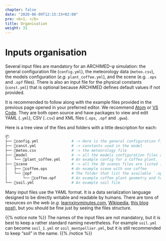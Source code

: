 ```yaml
---
chapter: false
date: "2020-06-09T12:15:33+02:00"
pre: <b>1. </b>
title: Organisation
weight: 31
---
```


# Inputs organisation

Several input files are mandatory for an ARCHIMED-φ simulation: the general configuration file (`config.yml`), the meteorology data (`meteo.csv`), the models configuration (*e.g.* `plant_coffee.yml`), and the scene (e.g. `.ops` and `.opf` files). There is also an input file for the physical constants (`const.yml`) that is optional because ARCHIMED defines default values if not provided.

It is recommended to follow along with the example files provided in the previous page opened in your preferred editor. We recommend [Atom](https://atom.io/) or [VS Code](https://code.visualstudio.com/). They are both open source and have packages to view and edit YAML (`.yml`), CSV (`.csv`) and XML files (`.ops`, `.opf` and `.gwa`).

Here is a tree view of the files and folders with a little description for each:

```bash
📦
├── 📜config.yml               # -> Here is the general configuration file
├── 📜const.yml                # -> constants used in the model
├── 📜meteo.csv                # -> the meteorology file
├── 📂model                    # -> all the models configuration files are listed in this folder
│   └── 📜plant_coffee.yml     # An example config for a Coffea plant.
├── 📂scene                    # -> all the 3D scenes files are listed in this folder
│   ├── 📜coffee.ops           # An example scene with one coffee
│   └── 📂opf                  # The folder that list the available `.opf` files for the plant geometry
│       └── 📜coffee.opf       # An example coffee plant geometry and topology file)
└── 📜soil.yml                 # An example soil file
```

Many input files use the YAML format. It is a data serialization language designed to be directly writable and readable by humans. There are tons of resources on the web (*e.g.* [learnxinyminutes.com](https://learnxinyminutes.com/docs/yaml/), [Wikipedia](https://en.wikipedia.org/wiki/YAML), [this blog post](https://rollout.io/blog/yaml-tutorial-everything-you-need-get-started/)), but you should be fine just by seeing the files structure. 

{{% notice note %}}
The names of the input files are not mandatory, but it is best to keep a rather standard naming nevertheless. For example `soil.yml` can become `soil_1.yml` or `soil_montpellier.yml`, but it is still recommended to keep "soil" in the name.
{{% /notice %}}
